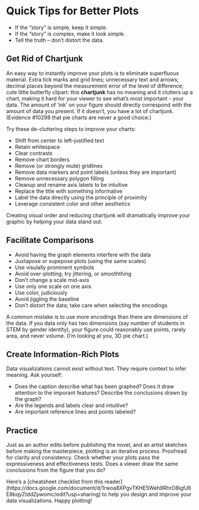 Quick Tips for Better Plots
===========================

* If the “story” is simple, keep it simple. 
* If the “story” is complex, make it look simple. 
* Tell the truth – don’t distort the data.

Get Rid of Chartjunk
--------------------

An easy way to instantly improve your plots is to eliminate superfluous
material. Extra tick marks and grid lines; unnecessary text and arrows; decimal
places beyond the measurement error of the level of difference; cute little
butterfly clipart: this **chartjunk** has no meaning and it clutters up a
chart, making it hard for your viewer to see what's most important - your data.
The amount of 'ink' on your figure should directly correspond with the amount
of data you present. If it doesn't, you have a lot of chartjunk. (Evidence
#10298 that pie charts are never a good choice.)

Try these de-cluttering steps to improve your charts:

* Shift from center to left-justified text
* Retain whitespace
* Clear contrasts
* Remove chart borders
* Remove (or strongly mute) gridlines
* Remove data markers and point labels (unless they are important)
* Remove unnecessary polygon filling
* Cleanup and rename axis labels to be intuitive
* Replace the title with something informative
* Label the data directly using the principle of proximity
* Leverage consistent color and other aesthetics 

Creating visual order and reducing chartjunk will dramatically improve your
graphic by helping your data stand out. 

Facilitate Comparisons
-------------------------

* Avoid having the graph elements interfere with the data
* Juxtapose or supepose plots (using the same scales)
* Use visulally prominent symbols
* Avoid over-plotting; try jittering, or smooththing
* Don't change a scale mid-axis
* Use only one scale on one axis
* Use color, judiciously
* Avoid jiggling the baseline
* Don't distort the data; take care when selecting the encodings

A common mistake is to use more encodings than there are dimensions of the
data. If you data only has two dimensions (say number of students in STEM by
gender identity), your figure could reasonably use points, rarely area, and
never volume. (I'm looking at you, 3D pie chart.)

Create Information-Rich Plots
-----------------------------

Data visualizations cannot exist without text. They require context to infer
meaning. Ask yourself:

* Does the caption describe what has been graphed? Does it draw attention to
  the imporant features? Describe the conclusions drawn by the graph?
* Are the legends and labels clear and intuitive?
* Are important reference lines and points labeled?

Practice
--------

Just as an author edits before publishing the novel, and an artist sketches
before making the masterpiece, plotting is an iterative process. Proofread for
clarity and consistency. Check whether your plots pass the expressiveness and
effectiveness tests. Does a viewer draw the same conclusions from the figure
that you do?

Here's a [cheatsheet checklist from this reader](https://docs.google.com/document/d/1rwoa8XPgvTKHE5Weh9RhrO8igfJ6E8bqyZtddZpwomc/edit?usp=sharing] to help you design and improve your data visualizations. Happy plotting!
